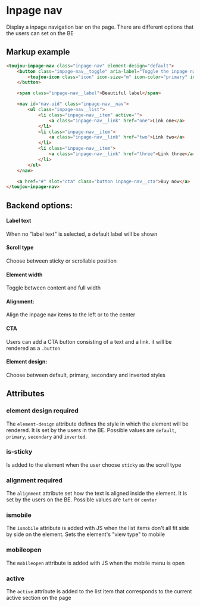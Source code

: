 # Inpage nav

Display a inpage navigation bar on the page. There are different options that the users can set on the BE

## Markup example
```html
<toujou-inpage-nav class="inpage-nav" element-design="default">
    <button class="inpage-nav__toggle" aria-label="Toggle the inpage navigation" aria-expanded="false" aria-hidden="false" aria-controls="nav-uid">
        <toujou-icon class="icon" icon-size="m" icon-color="primary" icon-name="chevron-down"></toujou-icon>
    </button>

    <span class="inpage-nav__label">Beautiful label</span>

    <nav id="nav-uid" class="inpage-nav__nav">
        <ul class="inpage-nav__list">
            <li class="inpage-nav__item" active="">
                <a class="inpage-nav__link" href="one">Link one</a>
            </li>
            <li class="inpage-nav__item">
                <a class="inpage-nav__link" href="two">Link two</a>
            </li>
            <li class="inpage-nav__item">
                <a class="inpage-nav__link" href="three">Link three</a>
            </li>
        </ul>
    </nav>

    <a href="#" slot="cta" class="button inpage-nav__cta">Buy now</a>
</toujou-inpage-nav>
```

## Backend options:

#### Label text
When no "label text" is selected, a default label will be shown

#### Scroll type
Choose between sticky or scrollable position

#### Element width
Toggle between content and full width

#### Alignment:
Align the inpage nav items to the left or to the center

#### CTA
Users can add a CTA button consisting of a text and a link. it will be rendered as a `.button`

#### Element design:
Choose between default, primary, secondary and inverted styles

## Attributes

### element design <toujou-chip class="chip" chip-bg-color="warning">required</toujou-chip>
The `element-design` attribute defines the style in which the element will be rendered. It is set by the users in the BE. Possible values are `default`, `primary`, `secondary` and `inverted`.

### is-sticky
Is added to the element when the user choose `sticky` as the scroll type

### alignment <toujou-chip class="chip" chip-bg-color="warning">required</toujou-chip>
The `alignment` attribute set how the text is aligned inside the element. It is set by the users on the BE. Possible values are `left` or `center`

### ismobile
The `ismobile` attribute is added with JS when the list items don't all fit side by side on the element. Sets the element's "view type" to mobile

### mobileopen
The `mobileopen` attribute is added with JS when the mobile menu is open

### active
The `active` attribute is added to the list item that corresponds to the current active section on the page